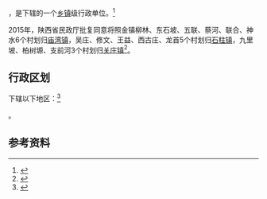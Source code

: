 {{中国乡级行政区|61/02/04/104/000}}

'''{{PAGENAMEBASE}}'''，是{{PRC admin/fullname|61/02/04/104/000|3}}下辖的一个[[乡镇|乡镇]]级行政单位。<ref>{{PRC admin/ref sgc|{{PRC admin/parent|61/02/04/104/000}}}}</ref>

2015年，陕西省民政厅批复同意将照金镇柳林、东石坡、五联、蔡河、联合、神水6个村划归[[庙湾镇_(铜川市)|庙湾镇]]，吴庄、修文、王益、西古庄、龙首5个村划归[[石柱镇_(铜川市)|石柱镇]]，九里坡、柏树塬、支前河3个村划归[[关庄镇_(铜川市)|关庄镇]]<ref>{{Cite web |url=http://news.xinhuanet.com/local/2015-06/28/c_127959075.htm |title=陕西省民政厅关于陕西省乡镇行政区划调整的公告 |accessdate=2017-09-13 |archive-date=2017-09-13 |archive-url=https://web.archive.org/web/20170913183916/http://news.xinhuanet.com/local/2015-06/28/c_127959075.htm |dead-url=no }}</ref>。

== 行政区划 ==

{{PAGENAMEBASE}}下辖以下地区：<ref>{{PRC admin/ref sgc|61/02/04/104/000}}</ref>

{{PRC admin/children|61/02/04/104/000}}。

== 参考资料 ==

{{reflist}}

{{行政区划小作品}}
{{PRC admin/navcat|61/02/04/104/000}}